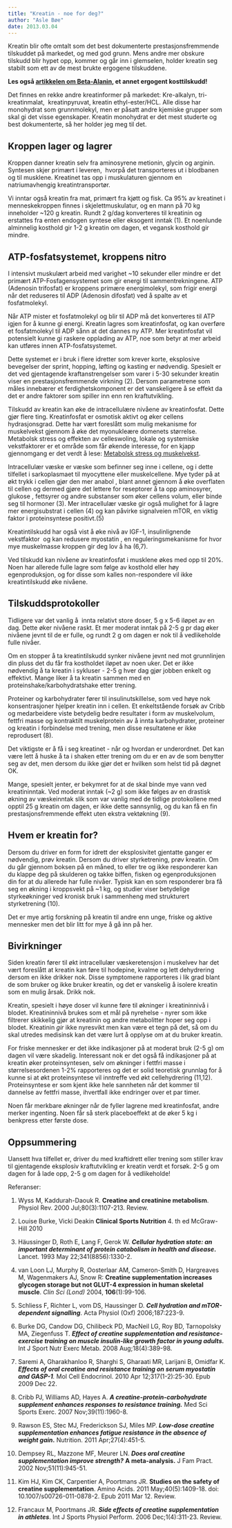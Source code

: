 ```yaml
---
title: "Kreatin - noe for deg?"
author: "Asle Bøe"
date: 2013.03.04
---
```


Kreatin blir ofte omtalt som det best dokumenterte prestasjonsfremmende tilskuddet på markedet, og med god grunn. Mens andre mer obskure tilskudd blir hypet opp, kommer og går inn i glemselen, holder kreatin seg stabilt som ett av de mest brukte ergogene tilskuddene.

**Les også [artikkelen om Beta-Alanin](beta-alanin.qmd), et annet ergogent kosttilskudd!**

Det finnes en rekke andre kreatinformer på markedet: Kre-alkalyn, tri-kreatinmalat,  kreatinpyruvat, kreatin ethyl-ester/HCL. Alle disse har monohydrat som grunnmolekyl, men er påsatt andre kjemiske grupper som skal gi det visse egenskaper. Kreatin monohydrat er det mest studerte og best dokumenterte, så her holder jeg meg til det.

## Kroppen lager og lagrer

Kroppen danner kreatin selv fra aminosyrene metionin, glycin og arginin. Syntesen skjer primært i leveren,  hvorpå det transporteres ut i blodbanen og til musklene. Kreatinet tas opp i muskulaturen gjennom en natriumavhengig kreatintransportør.

Vi inntar også kreatin fra mat, primært fra kjøtt og fisk. Ca 95% av kreatinet i menneskekroppen finnes i skjelettmuskulatur, og en mann på 70 kg inneholder \~120 g kreatin. Rundt 2 g/dag konverteres til kreatinin og erstattes fra enten endogen syntese eller eksogent inntak (1). Et noenlunde alminnelig kosthold gir 1-2 g kreatin om dagen, et vegansk kosthold gir mindre.

## ATP-fosfatsystemet, kroppens nitro

I intensivt muskulært arbeid med varighet \~10 sekunder eller mindre er det primært ATP-Fosfagensystemet som gir energi til sammentrekningene. ATP (Adenosin trifosfat) er kroppens primære energimolekyl, som frigir energi når det reduseres til ADP (Adenosin difosfat) ved å spalte av et fosfatmolekyl.

Når ATP mister et fosfatmolekyl og blir til ADP må det konverteres til ATP igjen for å kunne gi energi. Kreatin lagres som kreatinfosfat, og kan overføre et fosfatmolekyl til ADP sånn at det dannes ny ATP. Mer kreatinfosfat vil potensielt kunne gi raskere opplading av ATP, noe som betyr at mer arbeid kan utføres innen ATP-fosfatsystemet.

Dette systemet er i bruk i flere idretter som krever korte, eksplosive bevegelser der sprint, hopping, løfting og kasting er nødvendig. Spesielt er det ved gjentagende kraftanstrengelser som varer i 5-30 sekunder kreatin viser en prestasjonsfremmende virkning (2). Dersom parametrene som måles innebærer et ferdighetskomponent er det vanskeligere å se effekt da det er andre faktorer som spiller inn enn ren kraftutvikling.

Tilskudd av kreatin kan øke de intracellulære nivåene av kreatinfosfat. Dette gjør flere ting. Kreatinfosfat er osmotisk aktivt og øker cellens hydrasjonsgrad. Dette har vært foreslått som mulig mekanisme for muskelvekst gjennom å øke det myonukleære domenets størrelse. Metabolsk stress og effekten av celleswoling, lokale og systemiske vekstfaktorer er et område som får økende interesse, for en kjapp gjennomgang er det verdt å lese: [Metabolsk stress og muskelvekst](http://myrevolution.no/s/metabolsk-stress-og-muskelvekst/ "Metabolsk stress og muskelvekst").

Intracellulær væske er væske som befinner seg inne i cellene, og i dette tilfellet i sarkoplasmaet til myocyttene eller muskelcellene. Mye tyder på at økt trykk i cellen gjør den mer anabol , blant annet gjennom å øke overflaten til cellen og dermed gjøre det lettere for reseptorer å ta opp aminosyrer, glukose , fettsyrer og andre substanser som øker cellens volum, eller binde seg til hormoner (3). Mer intracellulær væske gir også mulighet for å lagre mer energisubstrat i cellen (4) og kan påvirke signalveien mTOR, en viktig faktor i proteinsyntese positivt.(5)

Kreatintilskudd har også vist å øke nivå av IGF-1, insulinlignende vekstfaktor  og kan redusere myostatin , en reguleringsmekanisme for hvor mye muskelmasse kroppen gir deg lov å ha (6,7).

Ved tilskudd kan nivåene av kreatinfosfat i musklene økes med opp til 20%.  Noen har allerede fulle lagre som følge av kosthold eller høy egenproduksjon, og for disse som kalles non-respondere vil ikke kreatintilskudd øke nivåene.

## Tilskuddsprotokoller

Tidligere var det vanlig å  innta relativt store doser, 5 g x 5-6 iløpet av en dag. Dette øker nivåene raskt. Et mer moderat inntak på 2-5 g pr dag øker nivåene jevnt til de er fulle, og rundt 2 g om dagen er nok til å vedlikeholde fulle nivåer.

Om en stopper å ta kreatintilskudd synker nivåene jevnt ned mot grunnlinjen din pluss det du får fra kostholdet iløpet av noen uker. Det er ikke nødvendig å ta kreatin i sykluser - 2-5 g hver dag gjør jobben enkelt og effektivt. Mange liker å ta kreatin sammen med en proteinshake/karbohydratshake etter trening.

Proteiner og karbohydrater fører til insulinutskillelse, som ved høye nok konsentrasjoner hjelper kreatin inn i cellen. Et enkeltstående forsøk av Cribb og medarbeidere viste betydelig bedre resultater i form av muskelvolum, fettfri masse og kontraktilt muskelprotein av å innta karbohydrater, proteiner og kreatin i forbindelse med trening, men disse resultatene er ikke reprodusert (8).

Det viktigste er å få i seg kreatinet - når og hvordan er underordnet. Det kan være lett å huske å ta i shaken etter trening om du er en av de som benytter seg av det, men dersom du ikke gjør det er hvilken som helst tid på døgnet OK.

Mange, spesielt jenter, er bekymret for at de skal binde mye vann ved kreatininntak. Ved moderat inntak (\~2 g) som ikke følges av en drastisk økning av væskeinntak slik som var vanlig med de tidlige protokollene med opptil 25 g kreatin om dagen, er ikke dette sannsynlig, og du kan få en fin prestasjonsfremmende effekt uten ekstra vektøkning (9).

## Hvem er kreatin for?

Dersom du driver en form for idrett der eksplosivitet gjentatte ganger er nødvendig, prøv kreatin. Dersom du driver styrketrening, prøv kreatin. Om du går gjennom boksen på en måned, to eller tre og ikke responderer kan du klappe deg på skulderen og takke biffen, fisken og egenproduksjonen din for at du allerede har fulle nivåer. Typisk kan en som responderer bra få seg en økning i kroppsvekt på \~1 kg, og studier viser betydelige styrkeøkninger ved kronisk bruk i sammenheng med strukturert styrketrening (10).

Det er mye artig forskning på kreatin til andre enn unge, friske og aktive mennesker men det blir litt for mye å gå inn på her.

## Bivirkninger

Siden kreatin fører til økt intracellulær væskeretensjon i muskelvev har det vært foreslått at kreatin kan føre til hodepine, kvalme og lett dehydrering dersom en ikke drikker nok. Disse symptomene rapporteres i lik grad blant de som bruker og ikke bruker kreatin, og det er vanskelig å isolere kreatin som en mulig årsak. Drikk nok.

Kreatin, spesielt i høye doser vil kunne føre til økninger i kreatininnivå i blodet. Kreatininnivå brukes som et mål på nyrehelse - nyrer som ikke filtrerer skikkelig gjør at kreatinin og andre metabolitter hoper seg opp i blodet. Kreatinin *gir* ikke nyresvikt men kan være et tegn på det, så om du skal utredes medisinsk kan det være lurt å opplyse om at du bruker kreatin.

For friske mennesker er det ikke indikasjoner på at moderat bruk (2-5 g) om dagen vil være skadelig. Interessant nok er det også få indikasjoner på at kreatin øker proteinsyntesen, selv om økninger i fettfri masse i størrelsesordenen 1-2% rapporteres og det er solid teoretisk grunnlag for å kunne si at økt proteinsyntese vil inntreffe ved økt cellehydrering (11,12). Proteinsyntese er som kjent ikke hele sannheten når det kommer til dannelse av fettfri masse, ihvertfall ikke endringer over et par timer.

Noen får merkbare økninger når de fyller lagrene med kreatinfosfat, andre merker ingenting. Noen får så sterk placeboeffekt at de øker 5 kg i benkpress etter første dose.

## Oppsummering

Uansett hva tilfellet er, driver du med kraftidrett eller trening som stiller krav til gjentagende eksplosiv kraftutvikling er kreatin verdt et forsøk. 2-5 g om dagen for å lade opp, 2-5 g om dagen for å vedlikeholde!

Referanser:

1.  Wyss M, Kaddurah-Daouk R. **Creatine and creatinine metabolism**. Physiol Rev. 2000 Jul;80(3):1107-213. Review.

2.  Louise Burke, Vicki Deakin **Clinical Sports Nutrition** 4. th ed McGraw- Hill 2010

3.  Häussinger D, Roth E, Lang F, Gerok W. ***Cellular hydration state: an important determinant of protein catabolism in health and disease*****.** Lancet. 1993 May 22;341(8856):1330-2.

4.  van Loon LJ, Murphy R, Oosterlaar AM, Cameron-Smith D, Hargreaves M, Wagenmakers AJ, Snow R: **Creatine supplementation increases glycogen storage but not GLUT-4 expression in human skeletal muscle**. *Clin Sci (Lond)* 2004, **106**(1):99-106.

5.  Schliess F, Richter L, vom DS, Haussinger D. ***Cell hydration and mTOR-dependent signalling***. Acta Physiol (Oxf) 2006;187:223-9.

6.  Burke DG, Candow DG, Chilibeck PD, MacNeil LG, Roy BD, Tarnopolsky MA, Ziegenfuss T. ***Effect of creatine supplementation and resistance-exercise training on muscle insulin-like growth factor in young adults.*** Int J Sport Nutr Exerc Metab. 2008 Aug;18(4):389-98.

7.  Saremi A, Gharakhanloo R, Sharghi S, Gharaati MR, Larijani B, Omidfar K. ***Effects of oral creatine and resistance training on serum myostatin and GASP-1**.* Mol Cell Endocrinol. 2010 Apr 12;317(1-2):25-30. Epub 2009 Dec 22.

8.  Cribb PJ, Williams AD, Hayes A. ***A creatine-protein-carbohydrate supplement enhances responses to resistance training.*** Med Sci Sports Exerc. 2007 Nov;39(11):1960-8.

9.  Rawson ES, Stec MJ, Frederickson SJ, Miles MP. ***Low-dose creatine supplementation enhances fatigue resistance in the absence of weight gain*****.** Nutrition. 2011 Apr;27(4):451-5.

10. Dempsey RL, Mazzone MF, Meurer LN. ***Does oral creatine supplementation improve strength?*** **A meta-analysis.** J Fam Pract. 2002 Nov;51(11):945-51.

11. Kim HJ, Kim CK, Carpentier A, Poortmans JR. **Studies on the safety of creatine supplementation**. Amino Acids. 2011 May;40(5):1409-18. doi: 10.1007/s00726-011-0878-2. Epub 2011 Mar 12. Review.

12. Francaux M, Poortmans JR. ***Side effects of creatine supplementation in athletes***. Int J Sports Physiol Perform. 2006 Dec;1(4):311-23. Review.
